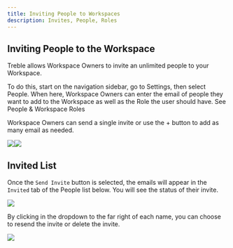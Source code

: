 ```yaml
---
title: Inviting People to Workspaces
description: Invites, People, Roles
---
```


## Inviting People to the Workspace

Treble allows Workspace Owners to invite an unlimited people to your Workspace.

To do this, start on the navigation sidebar, go to Settings, then select People. When here, Workspace Owners can enter the email of people they want to add to the Workspace as well as the Role the user should have. See People & Workspace Roles

Workspace Owners can send a single invite or use the + button to add as many email as needed.

![](https://firebasestorage.googleapis.com/v0/b/treblle-docs.appspot.com/o/j6h4h_image.png?alt=media&token=5049d6e7-c8b9-4f07-a5a2-73aa1d04deb8)![](https://lh7-rt.googleusercontent.com/docsz/AD_4nXdo1bBIPK3AdxSBpGiqtCNOmDSHpnbno7YrVRYvS5fjydE29hVgSk7zVizEV1fr72GLHKIDiX1g9OpZFSJG6Bx3yPImmKz0ZBZIfo30CNZOrPVV3ETxfAsNteHAO75AEndHvdaWyJaCdmCldExsXj5Z_G9s?key=AvIgJjj9DwuPb8U2US9ngA)

## Invited List

Once the `Send Invite` button is selected, the emails will appear in the `Invited` tab of the People list below. You will see the status of their invite.

![](https://firebasestorage.googleapis.com/v0/b/treblle-docs.appspot.com/o/hdg8e_image.png?alt=media&token=03b3fbac-ee58-41f2-abe7-6d291c15ba14)

By clicking in the dropdown to the far right of each name, you can choose to resend the invite or delete the invite.

![](https://firebasestorage.googleapis.com/v0/b/treblle-docs.appspot.com/o/ekpkm_image.png?alt=media&token=540d2cd7-9b6b-4af6-9987-ecb5fd986f34)